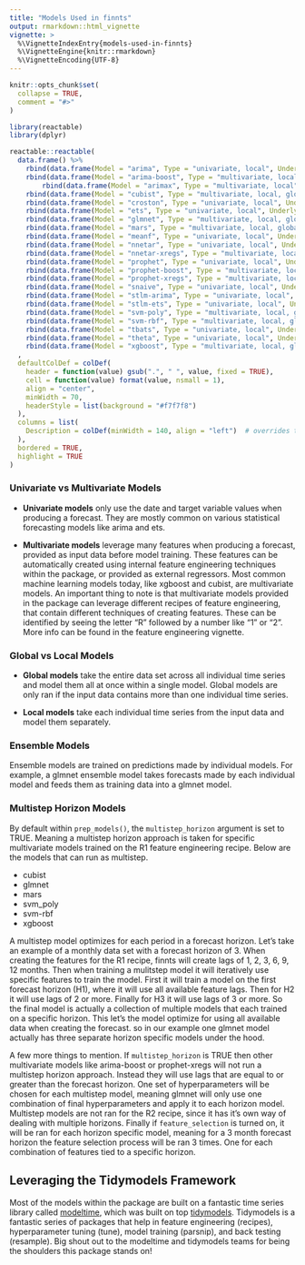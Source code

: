 ```yaml
---
title: "Models Used in finnts"
output: rmarkdown::html_vignette
vignette: >
  %\VignetteIndexEntry{models-used-in-finnts}
  %\VignetteEngine{knitr::rmarkdown}
  %\VignetteEncoding{UTF-8}
---
```


```r
knitr::opts_chunk$set(
  collapse = TRUE,
  comment = "#>"
)
```

```r
library(reactable)
library(dplyr)

reactable::reactable(
  data.frame() %>%
    rbind(data.frame(Model = "arima", Type = "univariate, local", Underlying.Package = "modeltime, forecast", Description = "Regression model that is based on finding relationships between lagged values of the target variable you are trying to forecast.")) %>%
    rbind(data.frame(Model = "arima-boost", Type = "multivariate, local", Underlying.Package = "modeltime, forecast, xgboost", Description = "Arima model (refer to arima) that models the trend compoent of target variable, then uses xgboost model (refer to xgboost) to train on the remaining residuals.")) %>%
        rbind(data.frame(Model = "arimax", Type = "multivariate, local", Underlying.Package = "modeltime, forecast", Description = "ARIMA model that incorporates external regressors and other engineered features.")) %>%
    rbind(data.frame(Model = "cubist", Type = "multivariate, local, global, ensemble", Underlying.Package = "rules", Description = "Hybrid of tree based and linear regression approach. Many decision trees are built, but regression coefficients are used at each terminal node instead of averging values in other tree based approaches.")) %>%
    rbind(data.frame(Model = "croston", Type = "univariate, local", Underlying.Package = "modeltime, forecast", Description = "Useful for intermittent demand forecasting, aka when there are a lot of periods of zero values. Involves simple exponential smoothing on non-zero values of target variable and another application of seasonal exponential smoothing on periods between non-zero elements of the target variable. Refer to ets for more details on exponential smoothing.")) %>%
    rbind(data.frame(Model = "ets", Type = "univariate, local", Underlying.Package = "modeltime, forecast", Description = "Forecasts produced using exponential smoothing methods are weighted averages of past observations, with the weights decaying exponentially as the observations get older. Exponential smoothing models try to forecast the components of a time series which can be broken down in to error, trend, and seasonality. These components can be forecasted separately then either added or multiplied together to get the final forecast output.")) %>%
    rbind(data.frame(Model = "glmnet", Type = "multivariate, local, global, ensemble", Underlying.Package = "parsnip, glmnet", Description = "Linear regression (line of best fit) with regularization to help prevent overfitting and built in variable selection.")) %>%
    rbind(data.frame(Model = "mars", Type = "multivariate, local, global", Underlying.Package = "parsnip, earth", Description = "An extension to linear regression that captures nonlinearities and interactions between variables.")) %>%
    rbind(data.frame(Model = "meanf", Type = "univariate, local", Underlying.Package = "modeltime, forecast", Description = "Simple average of previous year of target variable values.")) %>%
    rbind(data.frame(Model = "nnetar", Type = "univariate, local", Underlying.Package = "modeltime, forecast", Description = "A neural network autoregression model is a traditional feed forward neural network (sometimes called an perceptron) that is fed by lagged values of the historical data set (similar to ARIMA).")) %>%
    rbind(data.frame(Model = "nnetar-xregs", Type = "multivariate, local", Underlying.Package = "modeltime, forecast", Description = "Same approach as nnetar but can incorporate other features in addition to the target variable, like external regressors and date features.")) %>%
    rbind(data.frame(Model = "prophet", Type = "univariate, local", Underlying.Package = "modeltime, prophet", Description = "Developed by Facebook, it's based on a generalized additive model (GAM): GAMs are simply a class of statistical Models in which the usual linear relationship between the target variable and predictors are replaced by several non linear smooth functions to model and capture the non linearities in the data.")) %>%
    rbind(data.frame(Model = "prophet-boost", Type = "multivariate, local", Underlying.Package = "modeltime, prophet, xgboost", Description = "Prophet model (refer to prophet) that models the trend compoent of target variable, then uses xgboost model (refer to xgboost) to train on the remaining residuals.")) %>%
    rbind(data.frame(Model = "prophet-xregs", Type = "multivariate, local", Underlying.Package = "modeltime, prophet", Description = "Prophet model that incorporates external regressors and other engineered features.")) %>%
    rbind(data.frame(Model = "snaive", Type = "univariate, local", Underlying.Package = "modeltime, forecast", Description = "Simple model that takes the value from the same period in the previous year.")) %>%
    rbind(data.frame(Model = "stlm-arima", Type = "univariate, local", Underlying.Package = "modeltime, forecast", Description = "Applies an STL decomposition (breaks out target variable into seasonal, trend, and error/residual/remainder components), models the seasonally adjusted data, reseasonalizes, and returns the forecasts. An arima model (refer to arima) is used in forecasting the seasonaly adjusted data.")) %>%
    rbind(data.frame(Model = "stlm-ets", Type = "univariate, local", Underlying.Package = "modeltime, forecast", Description = "Applies an STL decomposition (breaks out target variable into seasonal, trend, and error/residual/remainder components), models the seasonally adjusted data, reseasonalizes, and returns the forecasts. An ets model (refer to ets) is used in forecasting the seasonaly adjusted data.")) %>%
    rbind(data.frame(Model = "svm-poly", Type = "multivariate, local, global, ensemble", Underlying.Package = "parsnip, kernlab", Description = "Uses a nonlinear function, specifically a polynomial function, to create a regression line of the target variable.")) %>%
    rbind(data.frame(Model = "svm-rbf", Type = "multivariate, local, global, ensemble", Underlying.Package = "parsnip, kernlab", Description = "Uses a nonlinear function, specifically a radial basis function, to create a regression line of the target variable.")) %>%
    rbind(data.frame(Model = "tbats", Type = "univariate, local", Underlying.Package = "modeltime, forecast", Description = "A spin off of the traditional ets model (refer to ets), with some additional components to capture multiple seasonalities.")) %>%
    rbind(data.frame(Model = "theta", Type = "univariate, local", Underlying.Package = "modeltime, forecast", Description = "Theta is similar to exponential smoothing (refer to ets) but with another component called drift. Adding drift to exponential smoothing allows the forecast to increase or decrease over time, where the amount of change over time (called the drift) is set to be the average change seen within the historical data.")) %>%
    rbind(data.frame(Model = "xgboost", Type = "multivariate, local, global, ensemble", Underlying.Package = "parsnip, xgboost", Description = "Builds many decision trees (similar to random forests), but predictions that are initially inaccurate are applied more weight in subsequent training rounds to increase accuracy across all predictions."))
  , 
  defaultColDef = colDef(
    header = function(value) gsub(".", " ", value, fixed = TRUE),
    cell = function(value) format(value, nsmall = 1),
    align = "center",
    minWidth = 70,
    headerStyle = list(background = "#f7f7f8")
  ),
  columns = list(
    Description = colDef(minWidth = 140, align = "left")  # overrides the default
  ),
  bordered = TRUE,
  highlight = TRUE
)

```

### Univariate vs Multivariate Models

-   **Univariate models** only use the date and target variable values when producing a forecast. They are mostly common on various statistical forecasting models like arima and ets.

-   **Multivariate models** leverage many features when producing a forecast, provided as input data before model training. These features can be automatically created using internal feature engineering techniques within the package, or provided as external regressors. Most common machine learning models today, like xgboost and cubist, are multivariate models. An important thing to note is that multivariate models provided in the package can leverage different recipes of feature engineering, that contain different techniques of creating features. These can be identified by seeing the letter "R" followed by a number like "1" or "2". More info can be found in the feature engineering vignette.

### Global vs Local Models

-   **Global models** take the entire data set across all individual time series and model them all at once within a single model. Global models are only ran if the input data contains more than one individual time series.

-   **Local models** take each individual time series from the input data and model them separately.

### Ensemble Models

Ensemble models are trained on predictions made by individual models. For example, a glmnet ensemble model takes forecasts made by each individual model and feeds them as training data into a glmnet model.

### Multistep Horizon Models

By default within `prep_models()`, the `multistep_horizon` argument is set to TRUE. Meaning a multistep horizon approach is taken for specific multivariate models trained on the R1 feature engineering recipe. Below are the models that can run as multistep. 

- cubist
- glmnet
- mars
- svm_poly
- svm-rbf
- xgboost

A multistep model optimizes for each period in a forecast horizon. Let's take an example of a monthly data set with a forecast horizon of 3. When creating the features for the R1 recipe, finnts will create lags of 1, 2, 3, 6, 9, 12 months. Then when training a mulitstep model it will iteratively use specific features to train the model. First it will train a model on the first forecast horizon (H1), where it will use all available feature lags. Then for H2 it will use lags of 2 or more. Finally for H3 it will use lags of 3 or more. So the final model is actually a collection of multiple models that each trained on a specific horizon. This let's the model optimize for using all available data when creating the forecast. so in our example one glmnet model actually has three separate horizon specific models under the hood. 

A few more things to mention. If `multistep_horizon` is TRUE then other multivariate models like arima-boost or prophet-xregs will not run a multistep horizon approach. Instead they will use lags that are equal to or greater than the forecast horizon. One set of hyperparameters will be chosen for each multistep model, meaning glmnet will only use one combination of final hyperparameters and apply it to each horizon model. Multistep models are not ran for the R2 recipe, since it has it's own way of dealing with multiple horizons. Finally if `feature_selection` is turned on, it will be ran for each horizon specific model, meaning for a 3 month forecast horizon the feature selection process will be ran 3 times. One for each combination of features tied to a specific horizon. 

## Leveraging the Tidymodels Framework

Most of the models within the package are built on a fantastic time series library called [modeltime](https://business-science.github.io/modeltime/), which was built on top [tidymodels](https://www.tidymodels.org/). Tidymodels is a fantastic series of packages that help in feature engineering (recipes), hyperparameter tuning (tune), model training (parsnip), and back testing (resample). Big shout out to the modeltime and tidymodels teams for being the shoulders this package stands on!
